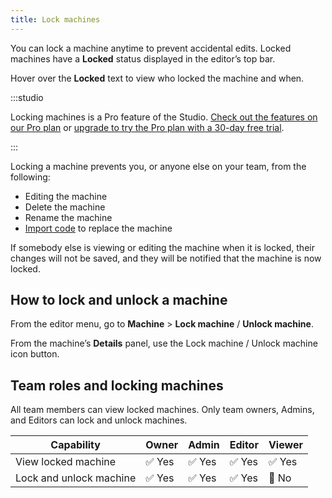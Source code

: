 ```yaml
---
title: Lock machines
---
```


You can lock a machine anytime to prevent accidental edits. Locked machines have a <Lock size={18} /> **Locked** status displayed in the editor’s top bar. 

Hover over the <Lock size={18} /> **Locked** text to view who locked the machine and when.

:::studio

Locking machines is a Pro feature of the Studio. [Check out the features on our Pro plan](/studio-pro-plan.mdx) or [upgrade to try the Pro plan with a 30-day free trial](https://stately.ai/registry/billing).

:::

Locking a machine prevents you, or anyone else on your team, from the following:

- Editing the machine
- Delete the machine
- Rename the machine
- [Import code](import-from-code.mdx) to replace the machine

If somebody else is viewing or editing the machine when it is locked, their changes will not be saved, and they will be notified that the machine is now locked.

## How to lock and unlock a machine

From the editor menu, go to **Machine** > <Unlock size={18} /> **Lock machine** / <Lock size={18} /> **Unlock machine**.

From the machine’s <Info size={18} /> **Details** panel, use the <Unlock size={18} /> Lock machine / <Lock size={18} /> Unlock machine icon button.

## Team roles and locking machines

All team members can view locked machines. Only team owners, Admins, and Editors can lock and unlock machines.

| Capability                           | Owner  | Admin  | Editor | Viewer |
| ------------------------------------ | ------ | ------ | ------ | ------ |
| View locked machine                  | ✅ Yes | ✅ Yes | ✅ Yes | ✅ Yes |
| Lock and unlock machine              | ✅ Yes | ✅ Yes | ✅ Yes | 🚫 No  |
